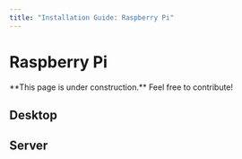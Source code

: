 ```yaml
---
title: "Installation Guide: Raspberry Pi"
---
```



# Raspberry Pi

<Callout type="warning" emoji="⚠">
  **This page is under construction.** Feel free to contribute!
</Callout>

## Desktop

## Server